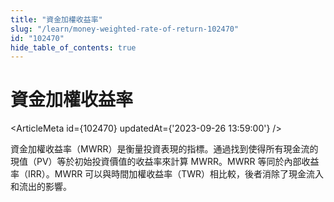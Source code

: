 ```yaml
---
title: "資金加權收益率"
slug: "/learn/money-weighted-rate-of-return-102470"
id: "102470"
hide_table_of_contents: true
---
```



# 資金加權收益率

<ArticleMeta id={102470} updatedAt={'2023-09-26 13:59:00'} />
<div className='border-solid border-b border-t-0 my-4 border-[var(--ifm-color-gray-300)]' />

資金加權收益率（MWRR）是衡量投資表現的指標。通過找到使得所有現金流的現值（PV）等於初始投資價值的收益率來計算 MWRR。MWRR 等同於內部收益率（IRR）。MWRR 可以與時間加權收益率（TWR）相比較，後者消除了現金流入和流出的影響。
